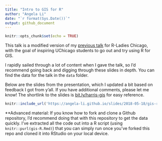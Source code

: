 ```yaml
---
title: "Intro to GIS for R"
author: "Angela Li"
date: "`r format(Sys.Date())`"
output: github_document
---
```


```r
knitr::opts_chunk$set(echo = TRUE)
```

This talk is a modified version of my [previous talk](https://github.com/angela-li/rladies-spatial-data) for R-Ladies Chicago, with the goal of inspiring UChicago students to go out and try using R for GIS.

I rapidly sailed through a lot of content when I gave the talk, so I'd recommend going back and digging through these slides in depth. You can find the data for the talk in the `data` folder. 

Below are the slides from the presentation, which I updated a bit based on feedback I got from y'all. If you have additional comments, please let me know! The shortlink to the slides is [bit.ly/harris-gis](bit.ly/harris-gis) for easy reference.

```r
knitr::include_url('https://angela-li.github.io/slides/2018-05-18/gis-r#1')
```

**Advanced material: If you know how to fork and clone a Github repository, I'd recommend doing that with this repository to get the data quickly. I've extracted all the code out into a R script (using `knitr::purl(gis-R.Rmd)`) that you can simply run once you've forked this repo and cloned it into RStudio on your local device.
